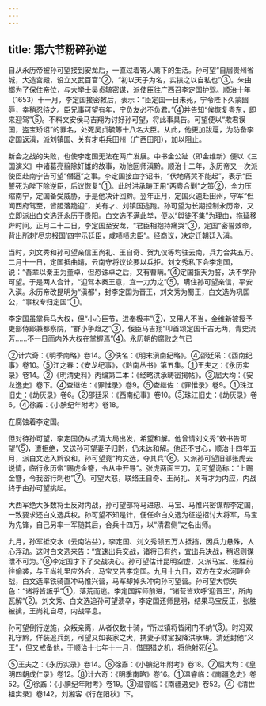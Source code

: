 ```yaml
---
---
---
```

title: 第六节粉碎孙逆
---



自从永历帝被孙可望接到安龙后，一直过着寄人篱下的生活。孙可望“自居贵州省城，大造宫殿，设立文武百官”②，“初以天子为名，实挟之以自私也”③。朱由榔为了保住帝位，与大学士吴贞毓密谋，派使臣往广西召李定国护驾。顺治十年（1653）十一月，李定国接密敕后，表示：“臣定国一日未死，宁令陛下久蒙幽辱，幸稍忍待之。臣兄事可望有年，宁负友必不负君。”④并告知“俟恢复粤东，即来迎驾”⑤。不料文安侯马吉翔为讨好孙可望，将此事具告。可望便以“欺君误国，盗宝矫诏”的罪名，处死吴贞毓等十八名大臣。从此，他更加跋扈，为防备李定国返滇，派刘镇国、关有才屯兵田州（广西田阳），加以阻止。

新会之战的失败，也使李定国无法在两广发展。中书金公趾（即金维新）便以《三国演义》中诸葛亮翦除奸雄的故事，劝他回师滇黔。顺治十二年，永历帝又一次派使臣赴南宁告可望“僭逼”之事。李定国接血字诏书，“伏地痛哭不能起”，表示“臣誓死为陛下除逆臣，后议恢复”①。此时洪承畴正用“两粤合剿”之策②，全力压缩南宁，定国备受威胁，于是他决计回黔。翌年正月，定国火速赴田州，守军“但闻西府驾至，皆胆落跪迎”，关有才、刘镇国逃跑。孙可望为长期控制永历帝，又立即派出白文选迁永历于贵阳。白文选不满此举，便以“舆徒不集”为理由，拖延移跸时间。正月二十二日，李定国至安龙，“君臣相抱持痛哭”③，定国“密誓效命，背出所刺‘尽忠报国’四字示廷臣，咸啧啧忠臣”。经商议，决定迁朝廷入滇。

当时，刘文秀和孙可望亲信王尚礼、王自奇、贺九仪等均驻云南，兵力合共五万。二月十一日，定国抵曲靖，云南守将议论要以兵拒。刘文秀私下会李定国，说：“吾辈以秦王为董卓，但恐诛卓之后，又有曹瞒。”④定国指天为誓，决不学孙可望。于是两人合计，“迎驾本秦王意，宜一力为之”⑤，瞒住孙可望亲信，平安入滇。永历帝改昆明为“滇都”，封李定国为晋王，刘文秀为蜀王，白文选为巩国公，“事权专归定国”①。

李定国虽掌兵马大权，但“小心臣节，进奉极丰”②，又用人不当，金维新被授予吏部侍郎兼都察院，“群小争趋之”③，佞臣马吉翔“叩首颂定国千古无两，青史流芳……不一日而内外大权在掌握焉”④。永历朝的腐败之气已

②计六奇：《明季南略》卷14。③佚名：《明末滇南纪略》。④邵廷采：《西南纪事》卷10。⑤江之春：《安龙纪事》，《黔南丛书》第五集。①王夫之：《永历实录》卷14。②《明清史料》丙编第二本：《经略洪承畴密揭帖》。③屈大均：《安龙逸史》卷下。④查继佐：《罪惟录》卷9。⑤查继佐：《罪惟录》卷9。①珠江旧史：《劫灰录》卷6。②邵廷采：《西南纪事》卷10。③珠江旧史：《劫灰录》卷6。④徐鼒：《小腆纪年附考》卷18。

在腐蚀着李定国。

但对待孙可望，李定国仍从抗清大局出发，希望和解。他曾请刘文秀“敕书告可望”⑤，遭拒绝，又送孙可望妻子归黔，仍未达和解。他还不甘心，顺治十四年五月，派白文选入黔议和，孙可望竟“拘文选，夺其兵”⑥。又派孙可望旧部张虎去说情，临行永历帝“赐虎金簪，令从中开导”。张虎两面三刀，见可望诡称：“上赐金簪，令我密行刺也”⑦。可望大怒，联络王自奇、王尚礼、关有才为内应，内战终于由孙可望挑起。

大西军绝大多数将士反对内战，孙可望部将马进忠、马宝、马惟兴密谋帮李定国，一致要求还白文选兵权。孙可望不知是计，便任命白文选为征逆招讨大将军，马宝为先锋，自己另率一军随其后，合兵十四万，以“清君侧”之名出师。

九月，孙军抵交水（云南沾益），李定国、刘文秀领五万人抵挡，因兵力悬殊，人心浮动。这时白文选来告：“宜速出兵交战，诸将已有约，宜出兵决战，稍迟则谋泄不可为。”⑧李定国才下了交战决心。孙可望估计昆明空虚，又派马宝、张胜前往偷袭，与王尚礼里应外合，马宝又告李定国。九月十九日，双方在交水河畔会战，白文选率铁骑直冲马惟兴营，马军却掉头冲向孙可望营。孙可望大惊失色：“诸将皆叛乎”①，落荒而逃。李定国挥师前进，“诸营皆欢呼‘迎晋王’，所向瓦解”②。刘文秀、白文选追孙可望溃卒，李定国还师昆明，结果马宝反正，张胜被擒，王尚礼自尽，内战平息。

孙可望倒行逆施，众叛亲离，从者仅数十骑，“所过镇将皆闭门不纳”③。时冯双礼守黔，佯装追兵到，可望又如丧家之犬，携妻子财宝投降洪承畴。清廷封他“义王”，但又戒备他，于顺治十七年十一月，借围猎之机，将他射死④。

⑤王夫之：《永历实录》卷14。⑥徐鼒：《小腆纪年附考》卷18。⑦屈大均：《皇明四朝成仁录》卷12。⑧计六奇：《明季南略》卷16。①温睿临：《南疆逸史》卷52。②徐鼒：《小腆纪年附考》卷19。③温睿临：《南疆逸史》卷52。④《清世祖实录》卷142，刘湘客《行在阳秋》下。